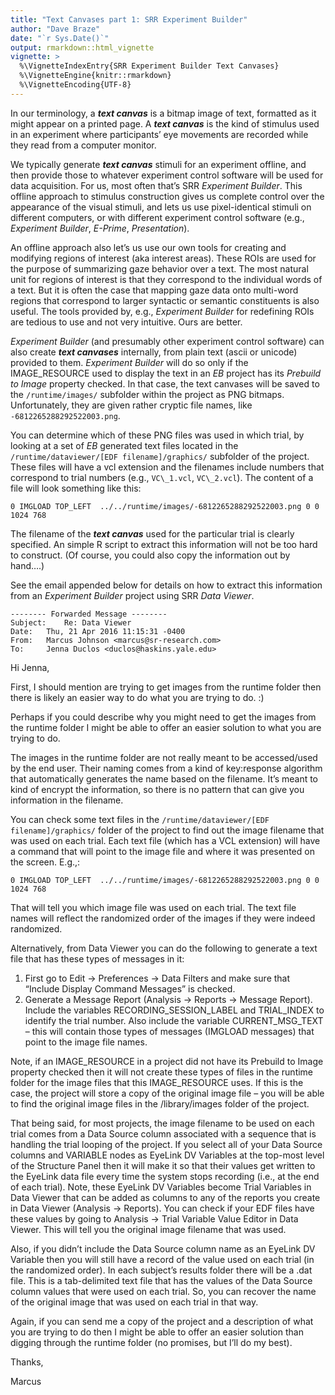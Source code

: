 ```yaml
---
title: "Text Canvases part 1: SRR Experiment Builder"
author: "Dave Braze"
date: "`r Sys.Date()`"
output: rmarkdown::html_vignette
vignette: >
  %\VignetteIndexEntry{SRR Experiment Builder Text Canvases}
  %\VignetteEngine{knitr::rmarkdown}
  %\VignetteEncoding{UTF-8}
---
```


In our terminology, a ***text canvas*** is a bitmap image of text,
formatted as it might appear on a printed page. A ***text canvas*** is the
kind of stimulus used in an experiment where participants' eye
movements are recorded while they read from a computer monitor.

We typically generate ***text canvas*** stimuli for an experiment offline,
and then provide those to whatever experiment control software will be
used for data acquisition. For us, most often that's SRR _Experiment
Builder_. This offline approach to stimulus construction gives us
complete control over the appearance of the visual stimuli, and lets
us use pixel-identical stimuli on different computers, or with
different experiment control software (e.g., _Experiment Builder_,
_E-Prime_, _Presentation_).

An offline approach also let's us use our own tools for creating and
modifying regions of interest (aka interest areas). These ROIs are
used for the purpose of summarizing gaze behavior over a text. The
most natural unit for regions of interest is that they correspond to
the individual words of a text. But it is often the case that mapping
gaze data onto multi-word regions that correspond to larger syntactic
or semantic constituents is also useful. The tools provided by, e.g.,
_Experiment Builder_ for redefining ROIs are tedious to use and not
very intuitive. Ours are better.

_Experiment Builder_ (and presumably other experiment control
software) can also create ***text canvases*** internally, from plain text
(ascii or unicode) provided to them. _Experiment Builder_ will do so
only if the IMAGE\_RESOURCE used to display the text in an _EB_ project
has its _Prebuild to Image_ property checked. In that case, the text
canvases will be saved to the `/runtime/images/` subfolder within the
project as PNG bitmaps. Unfortunately, they are given rather cryptic
file names, like `-6812265288292522003.png`.

You can determine which of these PNG files was used in which trial, by
looking at a set of _EB_ generated text files located in the
`/runtime/dataviewer/[EDF filename]/graphics/` subfolder of the
project. These files will have a vcl extension and the filenames
include numbers that correspond to trial numbers (e.g., `VC\_1.vcl`,
`VC\_2.vcl`). The content of a file will look something like this:

```
0 IMGLOAD TOP_LEFT  ../../runtime/images/-6812265288292522003.png 0 0 1024 768
```

The filename of the ***text canvas*** used for the particular trial is
clearly specified. An simple R script to extract this information will
not be too hard to construct. (Of course, you could also copy the
information out by hand....)

See the email appended below for details on how to extract this
information from an _Experiment Builder_ project using SRR _Data
Viewer_.


```
-------- Forwarded Message --------
Subject: 	Re: Data Viewer
Date: 	Thu, 21 Apr 2016 11:15:31 -0400
From: 	Marcus Johnson <marcus@sr-research.com>
To: 	Jenna Duclos <duclos@haskins.yale.edu>
```


Hi Jenna,

First, I should mention are trying to get images from the runtime
folder then there is likely an easier way to do what you are trying to
do. :)

Perhaps if you could describe why you might need to get the images
from the runtime folder I might be able to offer an easier solution to
what you are trying to do.

The images in the runtime folder are not really meant to be
accessed/used by the end user.  Their naming comes from a kind of
key:response algorithm that automatically generates the name based on
the filename.  It's meant to kind of encrypt the information, so there
is no pattern that can give you information in the filename.

You can check some text files in the
`/runtime/dataviewer/[EDF filename]/graphics/` folder of the project to
find out the image filename that was used on each trial.  Each text
file (which has a VCL extension) will have a command that will point
to the image file and where it was presented on the screen.  E.g.,:

```
0 IMGLOAD TOP_LEFT  ../../runtime/images/-6812265288292522003.png 0 0 1024 768
```

That will tell you which image file was used on each trial.  The text
file names will reflect the randomized order of the images if they
were indeed randomized.

Alternatively, from Data Viewer you can do the following to generate a
text file that has these types of messages in it:

1. First go to Edit -> Preferences -> Data Filters and make sure that
"Include Display Command Messages" is checked.
1. Generate a Message Report (Analysis -> Reports -> Message Report).
Include the variables RECORDING\_SESSION\_LABEL and TRIAL\_INDEX to
identify the trial number.  Also include the variable
CURRENT\_MSG\_TEXT -- this will contain those types of messages
(IMGLOAD messages) that point to the image file names.

Note, if an IMAGE\_RESOURCE in a project did not have its Prebuild to
Image property checked then it will not create these types of files in
the runtime folder for the image files that this IMAGE\_RESOURCE uses.
If this is the case, the project will store a copy of the original
image file -- you will be able to find the original image files in the
/library/images folder of the project.

That being said, for most projects, the image filename to be used on
each trial comes from a Data Source column associated with a sequence
that is handling the trial looping of the project.  If you select all
of your Data Source columns and VARIABLE nodes as EyeLink DV Variables
at the top-most level of the Structure Panel then it will make it so
that their values get written to the EyeLink data file every time the
system stops recording (i.e., at the end of each trial).  Note, these
EyeLink DV Variables become Trial Variables in Data Viewer that can be
added as columns to any of the reports you create in Data Viewer
(Analysis -> Reports).  You can check if your EDF files have these
values by going to Analysis -> Trial Variable Value Editor in Data
Viewer.  This will tell you the original image filename that was used.

Also, if you didn't include the Data Source column name as an EyeLink
DV Variable then you will still have a record of the value used on
each trial (in the randomized order).  In each subject's results
folder there will be a .dat file.  This is a tab-delimited text file
that has the values of the Data Source column values that were used on
each trial.  So, you can recover the name of the original image that
was used on each trial in that way.

Again, if you can send me a copy of the project and a description of
what you are trying to do then I might be able to offer an easier
solution than digging through the runtime folder (no promises, but
I'll do my best).

Thanks,

Marcus
